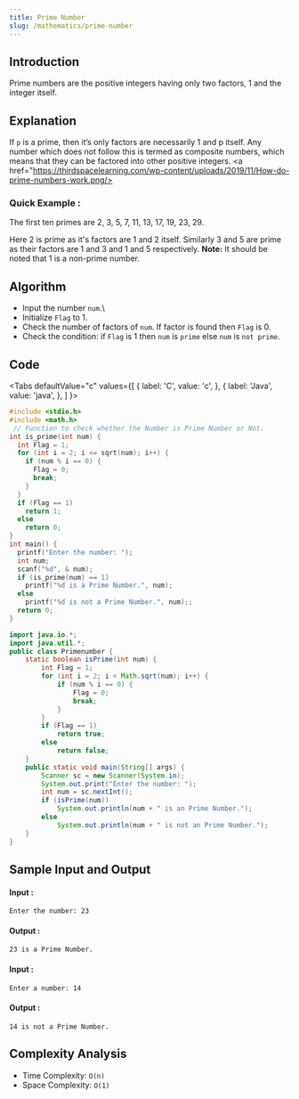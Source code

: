 ```yaml
---
title: Prime Number
slug: /mathematics/prime-number
---
```


## Introduction

Prime numbers are the positive integers having only two factors, 1 and the integer itself.

## Explanation

If `p` is a prime, then it’s only factors are necessarily 1 and p itself. Any number which does not follow this is termed as composite numbers, which means that they can be factored into other positive integers.
<a href="https://thirdspacelearning.com/wp-content/uploads/2019/11/How-do-prime-numbers-work.png/></a>

### Quick Example : 
The first ten primes are 2, 3, 5, 7, 11, 13, 17, 19, 23, 29.

Here 2 is prime as it's factors are 1 and 2 itself. Similarly 3 and 5 are prime as their factors are 1 and 3 and 1 and 5 respectively.
**Note:** It should be noted that 1 is a non-prime number.

## Algorithm

 - Input the number `num`.\
 - Initialize `Flag` to 1.
 - Check the number of factors of `num`. If factor is found then `Flag` is 0.
 - Check the condition: if `Flag` is 1 then `num` is `prime` else `num` is `not prime`.

## Code 

<Tabs
  defaultValue="c"
  values={[
    { label: 'C', value: 'c', },
    { label: 'Java', value: 'java', },
  ]
}>
<TabItem value="cpp">

```c
#include <stdio.h>
#include <math.h>
 // Function to check whether the Number is Prime Number or Not.
int is_prime(int num) {
  int Flag = 1;
  for (int i = 2; i <= sqrt(num); i++) {
    if (num % i == 0) {
      Flag = 0;
      break;
    }
  }
  if (Flag == 1)
    return 1;
  else
    return 0;
}
int main() {
  printf("Enter the number: ");
  int num;
  scanf("%d", & num);
  if (is_prime(num) == 1)
    printf("%d is a Prime Number.", num);
  else
    printf("%d is not a Prime Number.", num);;
  return 0;
}
```
</TabItem>

<TabItem value="java">

```java
import java.io.*;
import java.util.*;
public class Primenumber {
    static boolean isPrime(int num) {
        int Flag = 1;
        for (int i = 2; i < Math.sqrt(num); i++) {
            if (num % i == 0) {
                Flag = 0;
                break;
            }
        }
        if (Flag == 1)
            return true;
        else
            return false;
    }
    public static void main(String[] args) {
        Scanner sc = new Scanner(System.in);
        System.out.print("Enter the number: ");
        int num = sc.nextInt();
        if (isPrime(num))
            System.out.println(num + " is an Prime Number.");
        else
            System.out.println(num + " is not an Prime Number.");
    }
}
```
</TabItem>
</Tabs>

## Sample Input and Output 
#### Input :
```
Enter the number: 23
```

#### Output :
```
23 is a Prime Number.
```
#### Input :
```
Enter a number: 14
```
#### Output :
```
14 is not a Prime Number.
```
## Complexity Analysis
- Time Complexity: `O(n)`
- Space Complexity: `O(1)`

